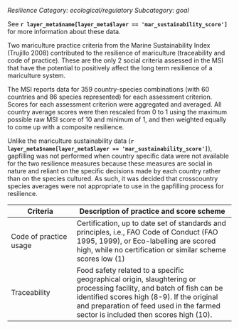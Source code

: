 *Resilience*
*Category: ecological/regulatory*
*Subcategory: goal*

See **`r layer_meta$name[layer_meta$layer == 'mar_sustainability_score']`** for more information about these data.

Two mariculture practice criteria from the Marine Sustainability Index (Trujillo 2008) contributed to the resilience of mariculture (traceability and code of practice). These are the only 2 social criteria assessed in the MSI that have the potential to positively affect the long term resilience of a mariculture system. 

The MSI reports data for 359 country-species combinations (with 60 countries and 86 species represented) for each assessment criterion. Scores for each assessment criterion were aggregated and averaged. All country average scores were then rescaled from 0 to 1 using the maximum possible raw MSI score of 10 and minimum of 1, and then weighted equally to come up with a composite resilience. 

Unlike the mariculture sustainability data (**`r layer_meta$name[layer_meta$layer == 'mar_sustainability_score']`**), gapfilling was not performed when country specific data were not available for the two resilience measures because these measures are social in nature and reliant on the specific decisions made by each country rather than on the species cultured. As such, it was decided that crosscountry species averages were not appropriate to use in the gapfilling process for resilience.

Criteria         | Description of practice and score scheme
----------------- | ----------------------------------------
Code of practice usage | Certification, up to date set of standards and principles, i.e., FAO Code of Conduct (FAO 1995, 1999), or Eco-labelling are scored high, while no certification or similar scheme scores low (1)
Traceability    | Food safety related to a specific geographical origin, slaughtering or processing facility, and batch of fish can be identified scores high (8-9). If the original and preparation of feed used in the farmed sector is included then scores high (10).



